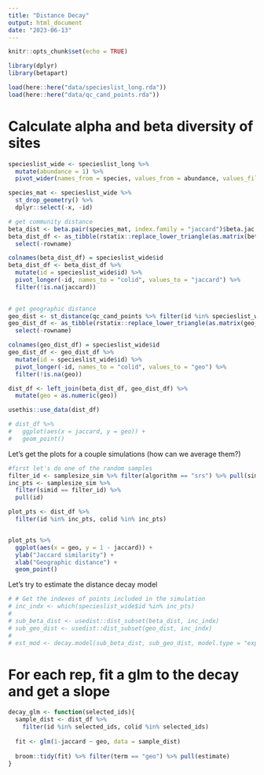```yaml
---
title: "Distance Decay"
output: html_document
date: "2023-06-13"
---
```


```r
knitr::opts_chunk$set(echo = TRUE)
```

```r
library(dplyr)
library(betapart)

load(here::here("data/specieslist_long.rda"))
load(here::here("data/qc_cand_points.rda"))
```


# Calculate alpha and beta diversity of sites
```r
specieslist_wide <- specieslist_long %>%
  mutate(abundance = 1) %>%
  pivot_wider(names_from = species, values_from = abundance, values_fill = 0) 

species_mat <- specieslist_wide %>%
  st_drop_geometry() %>%
  dplyr::select(-x, -id)

# get community distance
beta_dist <- beta.pair(species_mat, index.family = "jaccard")$beta.jac
beta_dist_df <- as_tibble(rstatix::replace_lower_triangle(as.matrix(beta_dist), by = NA)) %>%
  select(-rowname)

colnames(beta_dist_df) = specieslist_wide$id
beta_dist_df <- beta_dist_df %>%
  mutate(id = specieslist_wide$id) %>%
  pivot_longer(-id, names_to = "colid", values_to = "jaccard") %>%
  filter(!is.na(jaccard))
  

# get geographic distance
geo_dist <- st_distance(qc_cand_points %>% filter(id %in% specieslist_wide$id))
geo_dist_df <- as_tibble(rstatix::replace_lower_triangle(as.matrix(geo_dist), by = NA)) %>%
  select(-rowname)

colnames(geo_dist_df) = specieslist_wide$id
geo_dist_df <- geo_dist_df %>%
  mutate(id = specieslist_wide$id) %>%
  pivot_longer(-id, names_to = "colid", values_to = "geo") %>%
  filter(!is.na(geo))

dist_df <- left_join(beta_dist_df, geo_dist_df) %>%
  mutate(geo = as.numeric(geo))

usethis::use_data(dist_df)

# dist_df %>%
#   ggplot(aes(x = jaccard, y = geo)) +
#   geom_point()

```

Let's get the plots for a couple simulations (how can we average them?)
```r
#first let's do one of the random samples
filter_id <- samplesize_sim %>% filter(algorithm == "srs") %>% pull(simid) %>% .[1]
inc_pts <- samplesize_sim %>% 
  filter(simid == filter_id) %>%
  pull(id)

plot_pts <- dist_df %>% 
  filter(id %in% inc_pts, colid %in% inc_pts) 


plot_pts %>%
  ggplot(aes(x = geo, y = 1 - jaccard)) +
  ylab("Jaccard similarity") +
  xlab("Geographic distance") +
  geom_point()

```
Let's try to estimate the distance decay model
```r
# # Get the indexes of points included in the simulation
# inc_indx <- which(specieslist_wide$id %in% inc_pts)
# 
# sub_beta_dist <- usedist::dist_subset(beta_dist, inc_indx)
# sub_geo_dist <- usedist::dist_subset(geo_dist, inc_indx)
# 
# est_mod <- decay.model(sub_beta_dist, sub_geo_dist, model.type = "exponential", y.type = "dissimilarities")
```

# For each rep, fit a glm to the decay and get a slope
```r
decay_glm <- function(selected_ids){
  sample_dist <- dist_df %>%
    filter(id %in% selected_ids, colid %in% selected_ids) 
  
  fit <- glm(1-jaccard ~ geo, data = sample_dist)
  
  broom::tidy(fit) %>% filter(term == "geo") %>% pull(estimate)
}
```

